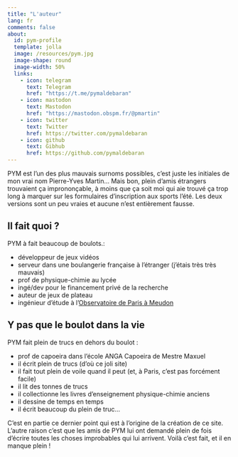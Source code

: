 ```yaml
---
title: "L'auteur"
lang: fr
comments: false
about:
  id: pym-profile
  template: jolla
  image: /resources/pym.jpg
  image-shape: round
  image-width: 50%
  links: 
    - icon: telegram
      text: Telegram
      href: "https://t.me/pymaldebaran"
    - icon: mastodon
      text: Mastodon
      href: "https://mastodon.obspm.fr/@pmartin"
    - icon: twitter
      text: Twitter
      href: https://twitter.com/pymaldebaran
    - icon: github
      text: Gibhub
      href: https://github.com/pymaldebaran
---
```


:::{#pym-profile}

PYM est l'un des plus mauvais surnoms possibles, c'est juste les initiales de mon vrai nom Pierre-Yves Martin… Mais bon, plein d'amis étrangers trouvaient ça imprononçable, à moins que ça soit moi qui aie trouvé ça trop long à marquer sur les formulaires d'inscription aux sports l'été. Les deux versions sont un peu vraies et aucune n'est entièrement fausse.

:::

## Il fait quoi ?

PYM à fait beaucoup de boulots.:

- développeur de jeux vidéos
- serveur dans une boulangerie française à l'étranger (j'étais très très mauvais)
- prof de physique-chimie au lycée
- ingé/dev pour le financement privé de la recherche
- auteur de jeux de plateau
- ingénieur d'étude à l'[Observatoire de Paris à Meudon](https://fr.wikipedia.org/wiki/Observatoire_de_Paris)

## Y pas que le boulot dans la vie

PYM fait plein de trucs en dehors du boulot :

- prof de capoeira dans l'école ANGA Capoeira de Mestre Maxuel
- il écrit plein de trucs (d'où ce joli site)
- il fait tout plein de voile quand il peut (et, à Paris, c'est pas forcément facile)
- il lit des tonnes de trucs
- il collectionne les livres d'enseignement physique-chimie anciens
- il dessine de temps en temps
- il écrit beaucoup du plein de truc…

C'est en partie ce dernier point qui est à l'origine de la création de ce site. L'autre raison c'est que les amis de PYM lui ont demandé plein de fois d'écrire toutes les choses improbables qui lui arrivent. Voilà c'est fait, et il en manque plein !

